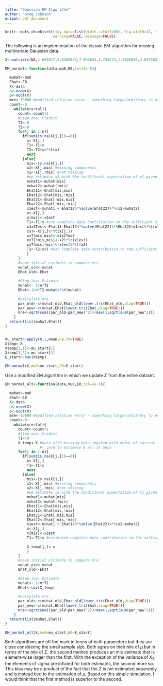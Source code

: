 ```yaml
---
title: "Gaussian EM Algorithm"
author: "Greg Johnson"
output: pdf_document
---
```


```r
knitr::opts_chunk$set(tidy.opts=list(width.cutoff=60), fig.width=12, fig.height=8, fig.path='Figs/',
                      warning=FALSE, message=FALSE)
```

The following is an implementation of the classic EM-algorithm for missing multivariate Gaussian data.

```r
X<-matrix(c(NA,4.605047,5.8303953,7.595643,1.754275,1.8826819,4.047683,-1.791576,NA,-1.672295,-3.434457,2.1768536,2.904052,-3.906055,-4.6161726),5,byrow=TRUE)

EM_normal<-function(data,mu0,E0,tol=1e-5){

  muhat<-mu0
  Ehat<-E0
  X<-data
  n<-nrow(X)
  p<-ncol(X)
  mre<-10000 #modified relative error - something large/arbitrary to enter the while loop
  count<-0
    while(mre>tol){
      count<-count+1  
      #Step one: Predict
      T1<-0
      T2<-0
      for(j in 1:n){
        if(sum(is.na(X[j,]))==0){
          x<-X[j,]
          T1<-T1+x
          T2<-T2+x%*%t(x)
          next
        }else{
          mis<-is.na(X[j,])
          x1<-X[j,mis] #missing components
          x2<-X[j,!mis] #not missing
          #we estimate x1 with the conditional expectation of x1 given x2
          muhat1<-muhat[mis]
          muhat2<-muhat[!mis]
          Ehat11<-Ehat[mis,mis]
          Ehat12<-Ehat[mis,!mis]
          Ehat21<-Ehat[!mis,mis]
          Ehat22<-Ehat[!mis,!mis]
          x1est<-muhat1 + Ehat12%*%solve(Ehat22)%*%(x2-muhat2)
          x<-X[j,]
          x[mis]<-x1est
          T1<-T1+x #est complete data contribution to the sufficient stat T1
          x1x1Test<-Ehat11-Ehat12%*%solve(Ehat22)%*%Ehat21+x1est%*%t(x1est)
          xxT<-X[j,]%*%t(X[j,])
          xxT[mis,mis]<-x1x1Test
          xxT[!mis,mis]<-x2%*%t(x1est)
          xxT[mis,!mis]<-x1est%*%t(x2)
          T2<-T2+xxT #est complete data contribution to the sufficient stat T2
          }
      }
      #save initial estimate to compute mre
      muhat_old<-muhat
      Ehat_old<-Ehat
      
      #Step two: Estimate
      muhat<- 1/n*T1
      Ehat<-1/n*T2-muhat%*%t(muhat)
  
      #calculate mre
      par_old<-c(muhat_old,Ehat_old[lower.tri(Ehat_old,diag=TRUE)])
      par_new<-c(muhat,Ehat[lower.tri(Ehat,diag=TRUE)])
      mre<-sqrt(sum((par_old-par_new)^2))/max(1,sqrt(sum(par_new^2)))
    }
  return(list(muhat,Ehat))
}


mu_start<-apply(X,2,mean,na.rm=TRUE)
Xtemp<-X
Xtemp[1,1]<-mu_start[1]
Xtemp[3,3]<-mu_start[3]
E_start<-cov(Xtemp)

EM_normal(X,mu0=mu_start,E0=E_start)
```

Use a modified EM algorithm in which we update $\Sigma$ from the entire dataset.
```r

EM_normal_alt<-function(data,mu0,E0,tol=1e-5){

  muhat<-mu0
  Ehat<-E0
  X<-data
  n<-nrow(X)
  p<-ncol(X)
  mre<-10000 #modified relative error - something large/arbitrary to enter the while loop
  count<-0
    while(mre>tol){
      count<-count+1  
      #Step one: Predict
      T1<-0
      X_temp<-X #data with missing data imputed with muhat of current iteration
                #- used to estimate E all at once
      for(j in 1:n){
        if(sum(is.na(X[j,]))==0){
          x<-X[j,]
          T1<-T1+x
          next
        }else{
          mis<-is.na(X[j,])
          x1<-X[j,mis] #missing components
          x2<-X[j,!mis] #not missing
          #we estimate x1 with the conditional expectation of x1 given x2
          muhat1<-muhat[mis]
          muhat2<-muhat[!mis]
          Ehat11<-Ehat[mis,mis]
          Ehat12<-Ehat[mis,!mis]
          Ehat21<-Ehat[!mis,mis]
          Ehat22<-Ehat[!mis,!mis]
          x1est<-muhat1 + Ehat12%*%solve(Ehat22)%*%(x2-muhat2)
          x<-X[j,]
          x[mis]<-x1est
          T1<-T1+x #estimated complete data contribution to the sufficient statistic T1
          
          X_temp[j,]<-x
          }
      }
      #save initial estimate to compute mre
      muhat_old<-muhat
      Ehat_old<-Ehat
      
      #Step two: Estimate
      muhat<- 1/n*T1
      Ehat<-cov(X_temp)
  
      #calculate mre
      par_old<-c(muhat_old,Ehat_old[lower.tri(Ehat_old,diag=TRUE)])
      par_new<-c(muhat,Ehat[lower.tri(Ehat,diag=TRUE)])
      mre<-sqrt(sum((par_old-par_new)^2))/max(1,sqrt(sum(par_new^2)))
    }
  return(list(muhat,Ehat))
}

EM_normal_alt(X,mu0=mu_start,E0=E_start)
```

Both algorithms are off the mark in terms of both parameters but they are close considering the small sample size. Both agree on their mle of $\mu$ but in terms of the mle of $\Sigma,$ the second method produces an mle estimate that is element-wise larger than the first. With the exception of the variance of $X_2,$ the elements of sigma are inflated for both estimates, the second more so. This bias may be a product of the fact that the $\Sigma$ is not estimated separately and is instead tied to the estimation of $\mu.$ Based on this simple simulation, I would think that the first method is superior to the second.
